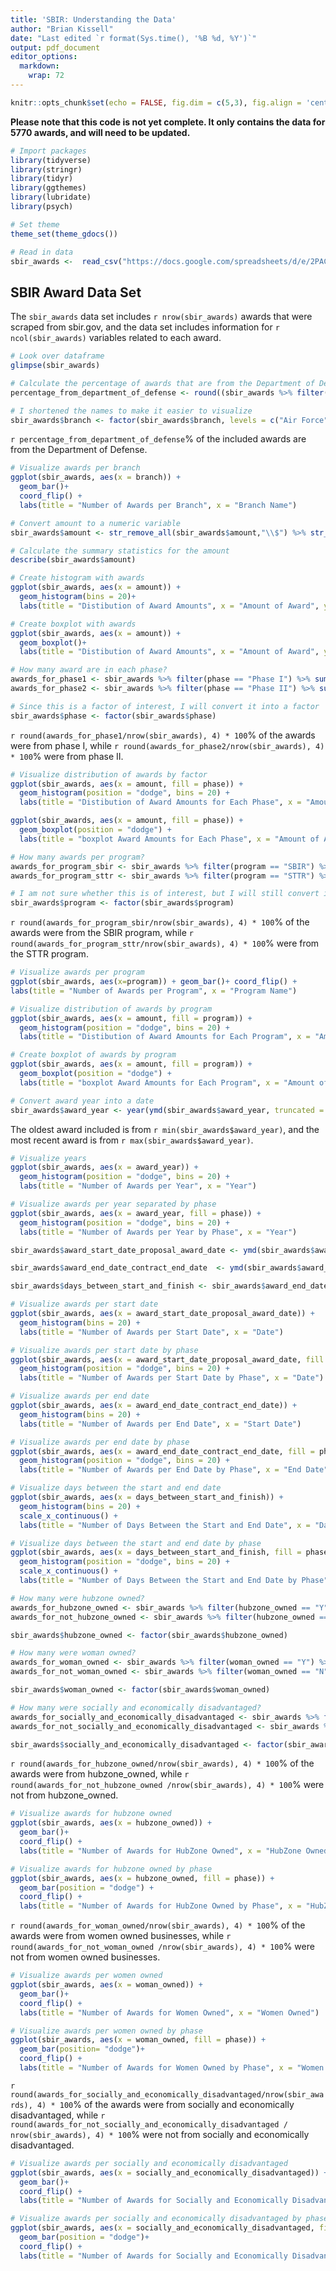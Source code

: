 ```yaml
---
title: 'SBIR: Understanding the Data'
author: "Brian Kissell"
date: "Last edited `r format(Sys.time(), '%B %d, %Y')`"
output: pdf_document
editor_options: 
  markdown: 
    wrap: 72
---
```


```r
knitr::opts_chunk$set(echo = FALSE, fig.dim = c(5,3), fig.align = 'center')
```

**Please note that this code is not yet complete. It only contains the
data for 5770 awards, and will need to be updated.**

```r
# Import packages
library(tidyverse)
library(stringr)
library(tidyr)
library(ggthemes)
library(lubridate)
library(psych)

# Set theme
theme_set(theme_gdocs())

# Read in data
sbir_awards <-  read_csv("https://docs.google.com/spreadsheets/d/e/2PACX-1vT9GNc53YRAx94sOhsD8mMwFi0iwL1Zb5TI8PQ8HIh9QC-yWDSr1SnX-miomoSfe3O4R5u_2OIhByUd/pub?output=csv") %>% drop_na(amount)
```

## SBIR Award Data Set

The `sbir_awards` data set includes `r nrow(sbir_awards)` awards that
were scraped from sbir.gov, and the data set includes information for
`r ncol(sbir_awards)` variables related to each award.

```r
# Look over dataframe
glimpse(sbir_awards)
```
```r
# Calculate the percentage of awards that are from the Department of Defense
percentage_from_department_of_defense <- round((sbir_awards %>% filter(agency == "Department of Defense") %>% summarize(n()) %>% pull()) / nrow(sbir_awards), 2) * 100

# I shortened the names to make it easier to visualize
sbir_awards$branch <- factor(sbir_awards$branch, levels = c("Air Force", "Army", "Defense Advanced Research Projects Agency", "Defense Health Program", "Defense Logistics Agency", "Defense Microelectronics Activity", "Defense Threat Reduction Agency", "Missile Defense Agency", "National Geospatial-Intelligence Agency", "Navy", "Office for Chemical and Biological Defense", "Special Operations Command"), labels = c("Air Force", "Army", "DARPA", "DHP", "DLA", "DMA", "DTRA", "MDA", "NGIA", "Navy", "OCBD", "SOC"))
```
`r percentage_from_department_of_defense`% of the included awards are from the Department of Defense.

```r
# Visualize awards per branch
ggplot(sbir_awards, aes(x = branch)) + 
  geom_bar()+ 
  coord_flip() +
  labs(title = "Number of Awards per Branch", x = "Branch Name")
```
```r
# Convert amount to a numeric variable
sbir_awards$amount <- str_remove_all(sbir_awards$amount,"\\$") %>% str_remove_all("\\,") %>% as.numeric()
```
```r
# Calculate the summary statistics for the amount
describe(sbir_awards$amount)
```

```r
# Create histogram with awards
ggplot(sbir_awards, aes(x = amount)) + 
  geom_histogram(bins = 20)+ 
  labs(title = "Distibution of Award Amounts", x = "Amount of Award", y= "Count")

# Create boxplot with awards
ggplot(sbir_awards, aes(x = amount)) + 
  geom_boxplot()+ 
  labs(title = "Distibution of Award Amounts", x = "Amount of Award", y= "Count")
```
```r
# How many award are in each phase?
awards_for_phase1 <- sbir_awards %>% filter(phase == "Phase I") %>% summarize(n()) %>% pull()
awards_for_phase2 <- sbir_awards %>% filter(phase == "Phase II") %>% summarize(n()) %>% pull()

# Since this is a factor of interest, I will convert it into a factor
sbir_awards$phase <- factor(sbir_awards$phase)
```
`r round(awards_for_phase1/nrow(sbir_awards), 4) * 100`% of the awards were from phase I, while `r round(awards_for_phase2/nrow(sbir_awards), 4) * 100`% were from phase II.

```r
# Visualize distribution of awards by factor
ggplot(sbir_awards, aes(x = amount, fill = phase)) +
  geom_histogram(position = "dodge", bins = 20) + 
  labs(title = "Distibution of Award Amounts for Each Phase", x = "Amount of Award", y = "Count", fill = "Phases")

ggplot(sbir_awards, aes(x = amount, fill = phase)) +
  geom_boxplot(position = "dodge") + 
  labs(title = "boxplot Award Amounts for Each Phase", x = "Amount of Award", y = "Count", fill = "Phases")
```
```r
# How many awards per program?
awards_for_program_sbir <- sbir_awards %>% filter(program == "SBIR") %>% summarize(n()) %>% pull()
awards_for_program_sttr <- sbir_awards %>% filter(program == "STTR") %>% summarize(n()) %>% pull()

# I am not sure whether this is of interest, but I will still convert it into a factor
sbir_awards$program <- factor(sbir_awards$program)
```


`r round(awards_for_program_sbir/nrow(sbir_awards), 4) * 100`% of the awards were from the SBIR program, while `r round(awards_for_program_sttr/nrow(sbir_awards), 4) * 100`% were from the STTR program.


```r
# Visualize awards per program
ggplot(sbir_awards, aes(x=program)) + geom_bar()+ coord_flip() +
labs(title = "Number of Awards per Program", x = "Program Name")

# Visualize distribution of awards by program
ggplot(sbir_awards, aes(x = amount, fill = program)) +
  geom_histogram(position = "dodge", bins = 20) + 
  labs(title = "Distibution of Award Amounts for Each Program", x = "Amount of Award", y = "Count", fill = "Programs")

# Create boxplot of awards by program
ggplot(sbir_awards, aes(x = amount, fill = program)) +
  geom_boxplot(position = "dodge") + 
  labs(title = "boxplot Award Amounts for Each Program", x = "Amount of Award", y = "Count", fill = "Phases")
```

```r
# Convert award year into a date
sbir_awards$award_year <- year(ymd(sbir_awards$award_year, truncated = 2L))
```


The oldest award included is from `r min(sbir_awards$award_year)`, and the most recent award is from `r max(sbir_awards$award_year)`.



```r
# Visualize years
ggplot(sbir_awards, aes(x = award_year)) + 
  geom_histogram(position = "dodge", bins = 20) + 
  labs(title = "Number of Awards per Year", x = "Year") 

# Visualize awards per year separated by phase
ggplot(sbir_awards, aes(x = award_year, fill = phase)) + 
  geom_histogram(position = "dodge", bins = 20) + 
  labs(title = "Number of Awards per Year by Phase", x = "Year") 
```

```r
sbir_awards$award_start_date_proposal_award_date <- ymd(sbir_awards$award_start_date_proposal_award_date)

sbir_awards$award_end_date_contract_end_date  <- ymd(sbir_awards$award_end_date_contract_end_date) 

sbir_awards$days_between_start_and_finish <- sbir_awards$award_end_date_contract_end_date - sbir_awards$award_start_date_proposal_award_date
```

```r
# Visualize awards per start date 
ggplot(sbir_awards, aes(x = award_start_date_proposal_award_date)) + 
  geom_histogram(bins = 20) + 
  labs(title = "Number of Awards per Start Date", x = "Date") 

# Visualize awards per start date by phase
ggplot(sbir_awards, aes(x = award_start_date_proposal_award_date, fill = phase)) + 
  geom_histogram(position = "dodge", bins = 20) + 
  labs(title = "Number of Awards per Start Date by Phase", x = "Date") 
```


```r
# Visualize awards per end date 
ggplot(sbir_awards, aes(x = award_end_date_contract_end_date)) + 
  geom_histogram(bins = 20) + 
  labs(title = "Number of Awards per End Date", x = "Start Date") 

# Visualize awards per end date by phase
ggplot(sbir_awards, aes(x = award_end_date_contract_end_date, fill = phase)) + 
  geom_histogram(position = "dodge", bins = 20) + 
  labs(title = "Number of Awards per End Date by Phase", x = "End Date") 
```


```r
# Visualize days between the start and end date 
ggplot(sbir_awards, aes(x = days_between_start_and_finish)) + 
  geom_histogram(bins = 20) +
  scale_x_continuous() +
  labs(title = "Number of Days Between the Start and End Date", x = "Days") 

# Visualize days between the start and end date by phase 
ggplot(sbir_awards, aes(x = days_between_start_and_finish, fill = phase)) + 
  geom_histogram(position = "dodge", bins = 20) +
  scale_x_continuous() +
  labs(title = "Number of Days Between the Start and End Date by Phase", x = "Days") 
```

```r
# How many were hubzone owned?
awards_for_hubzone_owned <- sbir_awards %>% filter(hubzone_owned == "Y") %>% summarize(n()) %>% pull()
awards_for_not_hubzone_owned <- sbir_awards %>% filter(hubzone_owned == "N") %>% summarize(n()) %>% pull()

sbir_awards$hubzone_owned <- factor(sbir_awards$hubzone_owned)

# How many were woman owned?
awards_for_woman_owned <- sbir_awards %>% filter(woman_owned == "Y") %>% summarize(n()) %>% pull()
awards_for_not_woman_owned <- sbir_awards %>% filter(woman_owned == "N") %>% summarize(n()) %>% pull()

sbir_awards$woman_owned <- factor(sbir_awards$woman_owned)

# How many were socially and economically disadvantaged?
awards_for_socially_and_economically_disadvantaged <- sbir_awards %>% filter(socially_and_economically_disadvantaged == "Y") %>% summarize(n()) %>% pull()
awards_for_not_socially_and_economically_disadvantaged <- sbir_awards %>% filter(socially_and_economically_disadvantaged == "N") %>% summarize(n()) %>% pull()

sbir_awards$socially_and_economically_disadvantaged <- factor(sbir_awards$socially_and_economically_disadvantaged)
```


`r round(awards_for_hubzone_owned/nrow(sbir_awards), 4) * 100`% of the awards were from hubzone_owned, while `r round(awards_for_not_hubzone_owned /nrow(sbir_awards), 4) * 100`% were not from hubzone_owned.


```r
# Visualize awards for hubzone owned
ggplot(sbir_awards, aes(x = hubzone_owned)) + 
  geom_bar()+ 
  coord_flip() +
  labs(title = "Number of Awards for HubZone Owned", x = "HubZone Owned")

# Visualize awards for hubzone owned by phase
ggplot(sbir_awards, aes(x = hubzone_owned, fill = phase)) + 
  geom_bar(position = "dodge") + 
  coord_flip() +
  labs(title = "Number of Awards for HubZone Owned by Phase", x = "HubZone Owned")
```


`r round(awards_for_woman_owned/nrow(sbir_awards), 4) * 100`% of the awards were from women owned businesses, while `r round(awards_for_not_woman_owned /nrow(sbir_awards), 4) * 100`% were not from women owned businesses.



```r
# Visualize awards per women owned
ggplot(sbir_awards, aes(x = woman_owned)) + 
  geom_bar()+ 
  coord_flip() +
  labs(title = "Number of Awards for Women Owned", x = "Women Owned")

# Visualize awards per women owned by phase
ggplot(sbir_awards, aes(x = woman_owned, fill = phase)) + 
  geom_bar(position= "dodge")+ 
  coord_flip() +
  labs(title = "Number of Awards for Women Owned by Phase", x = "Women Owned")
```


`r round(awards_for_socially_and_economically_disadvantaged/nrow(sbir_awards), 4) * 100`% of the awards were from socially and economically disadvantaged, while `r round(awards_for_not_socially_and_economically_disadvantaged / nrow(sbir_awards), 4) * 100`% were not from socially and economically disadvantaged.


```r
# Visualize awards per socially and economically disadvantaged
ggplot(sbir_awards, aes(x = socially_and_economically_disadvantaged)) + 
  geom_bar()+ 
  coord_flip() +
  labs(title = "Number of Awards for Socially and Economically Disadvantaged", x = "Socially and Economically Disadvantaged")

# Visualize awards per socially and economically disadvantaged by phase
ggplot(sbir_awards, aes(x = socially_and_economically_disadvantaged, fill = phase)) + 
  geom_bar(position = "dodge")+ 
  coord_flip() +
  labs(title = "Number of Awards for Socially and Economically Disadvantaged by Phase", x = "Socially and Economically Disadvantaged")
```


